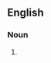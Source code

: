 {{also|abat-jours}}

==English==

===Noun===
{{head|en|noun form}}

# {{plural of|abatjour|lang=en}}